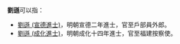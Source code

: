 '''劉遜'''可以指：
* [[劉遜_(宣德進士)|劉遜 (宣德進士)]]，明朝宣德二年進士，官至戶部員外郎。
* [[劉遜_(成化進士)|劉遜 (成化進士)]]，明朝成化十四年進士，官至福建按察使。
{{Disambig|X逊|Cat=二字刘姓人名消歧义}}